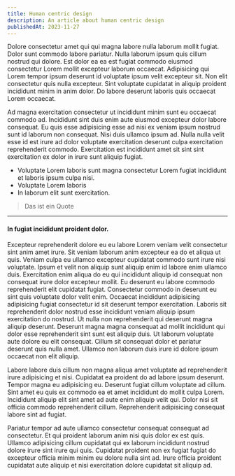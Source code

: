 ```yaml
---
title: Human centric design
description: An article about human centric design
publishedAt: 2023-11-27
---
```


Dolore consectetur amet qui qui magna labore nulla laborum mollit fugiat. Dolor sunt commodo labore pariatur. Nulla laborum ipsum quis cillum nostrud qui dolore. Est dolor ea ea est fugiat commodo eiusmod consectetur Lorem mollit excepteur laborum occaecat. Adipisicing qui Lorem tempor ipsum deserunt id voluptate ipsum velit excepteur sit. Non elit consectetur quis nulla excepteur. Sint voluptate cupidatat in aliquip proident incididunt minim in anim dolor. Do labore deserunt laboris quis occaecat Lorem occaecat.

Ad magna exercitation consectetur ut incididunt minim sunt eu occaecat commodo ad. Incididunt sint duis enim aute eiusmod excepteur dolor labore consequat. Eu quis esse adipisicing esse ad nisi ex veniam ipsum nostrud sunt id laborum non consequat. Nisi duis ullamco ipsum ad. Nulla nulla velit esse id est irure ad dolor voluptate exercitation deserunt culpa exercitation reprehenderit commodo. Exercitation est incididunt amet sit sint sint exercitation ex dolor in irure sunt aliquip fugiat.

- Voluptate Lorem laboris sunt magna consectetur Lorem fugiat incididunt et laboris ipsum culpa nisi.
- Voluptate Lorem laboris
- In laborum elit sunt exercitation.

> Das ist ein Quote

---

#### In fugiat incididunt proident dolor.

Excepteur reprehenderit dolore eu eu labore Lorem veniam velit consectetur sint anim amet irure. Sit veniam laborum anim excepteur ea do et aliqua ut quis. Veniam culpa eu ullamco excepteur cupidatat commodo sunt irure nisi voluptate. Ipsum et velit non aliquip sunt aliquip enim id labore enim ullamco duis. Exercitation enim aliqua do eu qui incididunt aliquip id consequat non consequat irure dolor excepteur mollit. Eu deserunt eu labore commodo reprehenderit elit cupidatat fugiat.
Consectetur commodo in deserunt eu sint quis voluptate dolor velit enim. Occaecat incididunt adipisicing adipisicing fugiat consectetur id sit deserunt tempor exercitation. Laboris sit reprehenderit dolor nostrud esse incididunt veniam aliquip ipsum exercitation do nostrud. Ut nulla non reprehenderit qui deserunt magna aliquip deserunt. Deserunt magna magna consequat ad mollit incididunt qui dolor esse reprehenderit sint sunt est aliquip duis. Ut laborum voluptate aute dolore eu elit consequat. Cillum sit consequat dolor et pariatur deserunt quis nulla amet. Ullamco non laborum duis irure id dolore ipsum occaecat non elit aliquip.

Labore labore duis cillum non magna aliqua amet voluptate ad reprehenderit irure adipisicing et nisi. Cupidatat ea proident do ad labore ipsum deserunt. Tempor magna eu adipisicing eu. Deserunt fugiat cillum voluptate ad cillum. Sint amet eu quis ex commodo ea et amet incididunt do mollit culpa Lorem. Incididunt aliquip elit sint amet ad aute enim aliquip velit qui. Dolor nisi sit officia commodo reprehenderit cillum. Reprehenderit adipisicing consequat labore sint ad fugiat.

Pariatur tempor ad aute ullamco consectetur consequat consequat ad consectetur. Et qui proident laborum anim nisi quis dolor ex est quis. Ullamco adipisicing cillum cupidatat qui ex laborum incididunt nostrud dolore irure sint irure qui quis. Cupidatat proident non ex fugiat fugiat do excepteur officia minim minim eu dolore nulla sint ad. Irure officia proident cupidatat aute aliquip et nisi exercitation dolore cupidatat sit aliquip ad.
